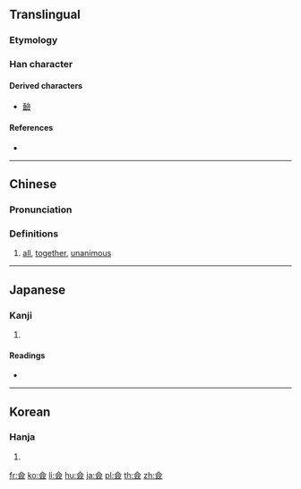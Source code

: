 {{also|㑒|佥}}
==Translingual==
{{Han simplified forms|僉|㑒|佥}}

===Etymology===
{{Han etyl}}
{{Han compound|亼|吅|从|ls=ic}}

===Han character===
{{Han char|rn=9|rad=人|as=11|sn=13|four=80886|canj=OMRO|ids=⿳亼吅从}}

====Derived characters====
* [[䩎]]

====References====
* {{Han ref|kx=0115.270|dkj=01054|dj=0246.140|hdz=10207.030|uh=50C9|ud=20681|bh=DCC2|bd=56514}}

----

==Chinese==
{{zh-forms|s=佥}}

===Pronunciation===
{{zh-pron
|m=qiān
|c=cim1
|mc=y
|oc=y
|ma=
|cat=det,adv,a
}}

===Definitions===
# [[all]], [[together]], [[unanimous]]

----

==Japanese==

===Kanji===
{{ja-kanji|grade=|rs=人11}}

# {{defn|lang=ja|sort=人11}}

====Readings====
* {{ja-readings|on=[[せん]] (sen)|kun=[[みな]] (mina), [[ことごとく]] (kotogotoku), [[ともに]] (tomoni)}}

----

==Korean==

===Hanja===
{{ko-hanja|hangeul=[[첨]]|rv=cheom|mr=ch'ŏm|y=chem}}

# {{defn|lang=ko|sort=人11}}

[[fr:僉]]
[[ko:僉]]
[[li:僉]]
[[hu:僉]]
[[ja:僉]]
[[pl:僉]]
[[th:僉]]
[[zh:僉]]